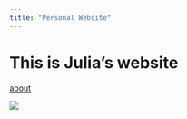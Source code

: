 ```yaml
---
title: "Personal Website"
---
```


# This is Julia's website

[about](about.html)

![](https://media0.giphy.com/media/v1.Y2lkPTc5MGI3NjExMXhwM283MWc2eHg4dWp6NXJ4ZTVieXE1ejByYmZwODJ2NmJleGE4MyZlcD12MV9pbnRlcm5hbF9naWZfYnlfaWQmY3Q9Zw/1X7xHKopCeZu1c7SaT/giphy.gif)
